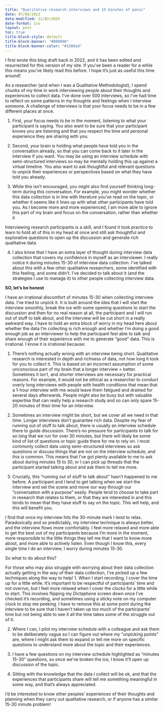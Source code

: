 ```yaml
---
title: "Qualitative research interviews and 15 minutes of panic"
date: 07/06/2022
date-modified: 11/02/2025
date-format: iso
layout: post
toc: true
title-block-style: default
title-block-banner: "#000000"
title-block-banner-color: "#1580ad"
---
```


::: {.callout-note}

I first wrote this blog draft back in 2022, and it has been edited and
resurrected for this version of my site. If you've been a reader for a
while this means you've likely read this before. I hope it's just as
useful this time around!

:::


As a researcher (and when I was a Qualitative Methodologist), I spend
chunks of my time in work interviewing people about their thoughts and
experiences to collect data. I've done over 500 interviews, so I’ve had
time to reflect on some patterns in my thoughts and feelings when I
interview someone. A challenge of interviews is that your focus needs
to be in a few different places at once. 

1. First, your focus needs to be in the moment, listening to what your
participant is saying. You also want to be sure that your participant
knows you are listening and that you respect the time and personal 
experience they are sharing with you. 

2. Second, your brain is holding what people have told you in the conversation already, so that you can come back to it later in the interview if you want. You may be using an interview schedule with semi-structured interviews so may be mentally holding this up against a virtual timeline. You also want to ask thoughtful and relevant questions to unpick their experiences or perspectives based on what they have told you already.

3. While this isn't encouraged, you might also find yourself thinking long-term during this conversation. For example, you might wonder whether this data collection is in line with literature you’ve read on the topic, or whether it seems like it lines up with what other participants have told you. As I become more and more experienced, I am more able to ignore this part of my brain and focus on the conversation, rather than whether it 

Interviewing research participants is a skill, and I found it took practice to learn to hold all of this in my head at once and still ask thoughtful and explorative questions to open up the discussion and generate rich qualitative data. 

4. I also know that I have an extra layer of thought during interview data collection that covers my confidence in myself as an interviewer. I really notice it  during minutes 15-30 of interview data collection. I’ve talked about this with a few other qualitative researchers, some identified with this feeling, and some didn’t. I’ve decided to talk about it (and the strategies I use to manage it) to other people collecting interview data.


**SO, let's be honest**

I have an irrational discomfort of minutes 15-30 when collecting interview data. I’ve tried to unpick it. It is built around the idea that I will start the interview smoothly, break the ice with some opening questions to start the discussion and then for no real reason at all, the participant and I will run out of stuff to talk about, and the interview will be cut short in a really awkward way. I have to hold an extra block of worry in my head here about whether the data I’m collecting is rich enough and whether I’m doing a good enough job as an interviewer to help the participant feel able to talk and share enough of their experience with me to generate “good” data. This is irrational. I know it is irrational because:


1. There’s nothing actually wrong with an interview being short. Qualitative research is interested in depth and richness of data, not how long it took for you to collect it. This is based on an incorrect assumption of some unconscious part of my brain that a longer interview = better. Sometimes it isn’t, and shorter interviews are necessary for practical reasons. For example, it would not be ethical as a researcher to conduct overly long interviews with people with health conditions that mean that a 1-hour interview with me would leave them fatigued and drained for several days afterwards. People might also be busy but with valuable expertise that can really help a research study and so can only spare 15-20 minutes of their time for an interview. 



2. Sometimes an interview might be short, but we cover all we need in that time. Longer interviews don’t guarantee rich data. 
Despite my fear of running out of stuff to talk about, there is usually an interview schedule there to guide discussion. There’s no pressure for participants to talk for so long that we run for over 30 minutes, but there will likely be some kind of list of questions or topic guide there for me to rely on. I most commonly collect data using semi-structured interviews so ask questions or discuss things that are not on the interview schedule, and this is common. This means that I’ve got plenty available to me to ask about during minutes 15 to 30, or I can pick up threads that the participant started talking about and ask them to tell me more. 


3. Crucially, this “running out of stuff to talk about” hasn’t happened to me before. A participant and I tend to get talking when we start the interview and set the scene and move our way through our “conversation with a purpose” easily. People tend to choose to take part in research that relates to them, or that they are interested in and this tends to mean that they have stuff to say on the topic.  This will help, and this will benefit you. 

I find that once my interview hits the 30-minute mark I tend to relax. Paradoxically and so predictably, my interview technique is always better, and the interview flows more comfortably. I feel more relaxed and more able to get the best out of my participants because I’m more in the moment, more responsible to the little things they tell me that I want to know more about, and more able to actively listen. Even though I know this, every single time I do an interview, I worry during minutes 15-30. 


So what to do about this? 


For those who may also struggle with worrying about their data collection actually getting in the way of their data collection, I’ve picked up a few techniques along the way to help!
1. When I start recording, I cover the time up for a little while. It’s important to be respectful of participants’ time and not overrun, but I feel more relaxed when I cover the clocks for a little while to start. This involves flipping my Dictaphone screen down once I’ve checked it’s recording, and sometimes using a sticky note on my computer clock to stop me peeking. I have to remove this at some point during the interview to be sure that I haven’t taken up too much of the participants’ time but not being able to see it all the time takes some of the struggle out of it. 


2. Where I can, I pilot my interview schedule with a colleague and ask them to be deliberately vague so I can figure out where my “unpicking points” are, where I might ask them to expand or tell me more on specific questions to understand more about the topic and their experiences.


3. I have a few questions on my interview schedule highlighted as “minutes 15-30” questions, so once we’ve broken the ice, I know it’ll open up discussion of the topic.


4. Sitting with the knowledge that the data I collect will be ok, and that the experiences that participants share will tell me something meaningful in some way, and that’s always appreciated.

I’d be interested to know other peoples’ experiences of their thoughts and planning when they carry out qualitative research, or if anyone has a similar 15-30 minute problem!